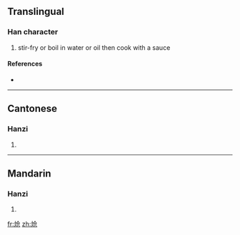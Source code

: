 {{also|熗}}
==Translingual==

===Han character===
{{Han char|rn=86|rad=火|as=04|sn=8|four=|canj=火人尸山 (FOSU)}}

# stir-fry or boil in water or oil then cook with a sauce

====References====
* {{Han ref|kx=0668.031|hdz=32192.120|uh=709D|ud=28829}}

----

==Cantonese==

===Hanzi===
{{yue-hanzi|jyut=|y=cheung3|tra=熗}}

# {{defn|Cantonese}}

----

==Mandarin==

===Hanzi===
{{cmn-hanzi|tra=熗|pin=[[qiàng]] ([[qiang4]])|wg=ch'iang<sup>4</sup>}}

# {{defn|Mandarin}}

[[fr:炝]]
[[zh:炝]]